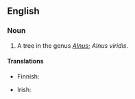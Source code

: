 ==English==

===Noun===
{{en-noun|sg=[[green]] [[alder]]}}

# A tree in the genus ''[[Alnus]]''; ''Alnus viridis''.

====Translations====
{{trans-top|Alnus viridis}}
* Finnish: {{t-|fi|pensasleppä}}
{{trans-mid}}
* Irish: {{t|ga|fearnóg ghlas|f}}
{{trans-bottom}}